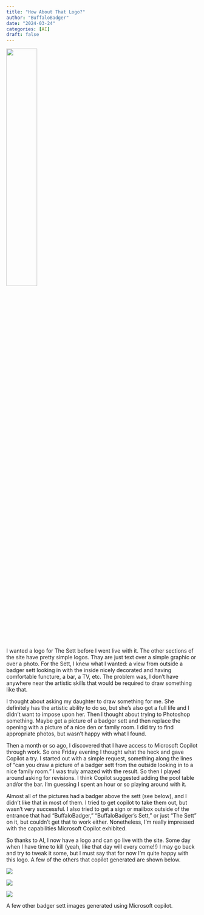 ```yaml
---
title: "How About That Logo?"
author: "BuffaloBadger"
date: "2024-03-24"
categories: [AI]
draft: false
---
```


![](../../graphics/BB_sett_logo.jpeg){fig-align="center" width="40%"}

I wanted a logo for The Sett before I went live with it. The other sections of the site have pretty simple logos. Thay are just text over a simple graphic or over a photo. For the Sett, I knew what I wanted: a view from outside a badger sett looking in with the inside nicely decorated and having comfortable functure, a bar, a TV, etc. The problem was, I don't have anywhere near the artistic skills that would be required to draw something like that.

I thought about asking my daughter to draw something for me. She definitely has the artistic ability to do so, but she's also got a full life and I didn't want to impose upon her. Then I thought about trying to Photoshop something. Maybe get a picture of a badger sett and then replace the opening with a picture of a nice den or family room. I did try to find appropriate photos, but wasn't happy with what I found.

Then a month or so ago, I discovered that I have access to Microsoft Copilot through work. So one Friday evening I thought what the heck and gave Copilot a try. I started out with a simple request, something along the lines of "can you draw a picture of a badger sett from the outside looking in to a nice family room." I was truly amazed with the result. So then I played around asking for revisions. I think Copilot suggested adding the pool table and/or the bar. I'm guessing I spent an hour or so playing around with it.

Almost all of the pictures had a badger above the sett (see below), and I didn't like that in most of them. I tried to get copilot to take them out, but wasn't very successful. I also tried to get a sign or mailbox outside of the entrance that had "BuffaloBadger," "BuffaloBadger's Sett," or just "The Sett" on it, but couldn't get that to work either. Nonetheless, I'm really impressed with the capabilities Microsoft Copilot exhibited.

So thanks to AI, I now have a logo and can go live with the site. Some day when I have time to kill (yeah, like that day will every come!!) I may go back and try to tweak it some, but I must say that for now I'm quite happy with this logo. A few of the others that copilot generated are shown below.

::: {layout-nrow="1"}

![](badger_sett.jpeg)

![](badger_sett_2.jpeg)

![](badger_sett_3.jpeg)

:::
A few other badger sett images generated using Microsoft copilot.
